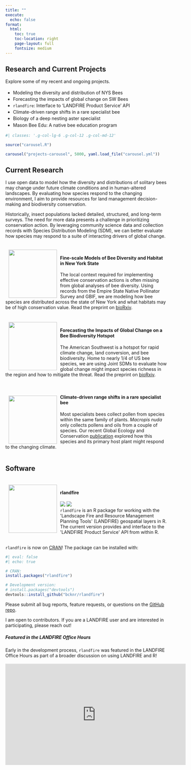 ```yaml
---
title: ""
execute:
  echo: false
format: 
  html:
    toc: true
    toc-location: right
    page-layout: full
    fontsize: medium
---
```


::: {.grid .column-page}
::: {.headline .g-col-lg-6 .g-col-12 .g-col-md-12}

# Research and Current Projects

Explore some of my recent and ongoing projects.

-   Modeling the diversity and distribution of NYS Bees

-   Forecasting the impacts of global change on SW Bees

-   `rlandfire`: Interface to 'LANDFIRE Product Service' API 

-   Climate-driven range shifts in a rare specialist bee

-   Biology of a deep nesting aster specialist

-   Mason Bee Edu: A native bee education program

:::

```r
#| classes: '.g-col-lg-6 .g-col-12 .g-col-md-12'

source("carousel.R")

carousel("projects-carousel", 5000, yaml.load_file("carousel.yml"))

```
:::

::: {.grid .column-page}
::: {.g-col-12}
## Current Research

I use open data to model how the diversity and distributions of solitary bees may change under future climate conditions and in human-altered landscapes. By evaluating how species respond to the changing environment, I aim to provide resources for land management decision-making and biodiversity conservation.

Historically, insect populations lacked detailed, structured, and long-term surveys. The need for more data presents a challenge in prioritizing conservation action. By leveraging community science data and collection records with Species Distribution Modeling (SDM), we can better evaluate how species may respond to a suite of interacting drivers of global change.


```{=html}
<div>
  <div style="float: left; position: relative; top: 10px; padding:10px;">
  <img src="./images/esnps.png"
       width = "150" />
  <br>
  </div>
<br>
<h4> Fine-scale Models of Bee Diversity and Habitat in New York State </h4>

The local context required for implementing effective conservation actions is often missing from global analyses of bee diversity. Using records from the Empire State Native Pollinator Survey and GBIF, we are modeling how bee species are distributed across the state of New York and what habitats may be of high conservation value. Read the preprint on <a href="https://doi.org/10.1101/2024.07.15.603570">bioRxiv</a>.

</div>

<br>
```

```{=html}
<div>
  <div style="float: left; position: relative; top: 10px; padding:10px;">
  <img src="./images/main_map2.png"
       width = "150" />
  <br>
  </div>
<br>
<h4> Forecasting the Impacts of Global Change on a Bee Biodiversity Hotspot </h4>

The American Southwest is a hotspot for rapid climate change, land conversion, and bee biodiversity. Home to nearly 1/4 of US bee species, we are using Joint SDMs to evaluate how global change might impact species richness in the region and how to mitigate the threat. Read the preprint on <a href="https://doi.org/10.1101/2024.07.10.602956">bioRxiv</a>.

</div>

<br>
```


```{=html}
<div>
  <div style="float: left; position: relative; top: 30px; padding:10px;">
  <img src="./images/mnuda_sdm.jpg"
       width = "150" />
       <br><br>
  </div>
<br>
<h4> Climate-driven range shifts in a rare specialist bee </h4>
Most specialists bees collect pollen from species within the same family of plants. <i>Macropis nuda</i> only collects pollens and oils from a couple of species. Our recent Global Ecology and Conservation <a href="https://doi.org/10.1016/j.gecco.2022.e02180">publication</a> explored how this species and its primary host plant might respond to the changing climate. 
</div>

<br>
```



## Software

```{=html}
<div>
  <div style="float: left; position: relative; top: 10px; padding:10px;">
  <img src="./images/rlandfire.png"
       width = "150" />
  </div>
<br>
<h4> rlandfire </h4>
<img src = "https://www.r-pkg.org/badges/version-last-release/rlandfire" /> <img src = "https://cranlogs.r-pkg.org/badges/grand-total/rlandfire" /> <br>
<code>rlandfire</code> is an R package for working with the 'Landscape Fire and Resource Management Planning Tools' (LANDFIRE) geospatial layers in R. The current version provides and interface to the 'LANDFIRE Product Service' API from within R. 
<br>
</div>

<br>
```

`rlandfire` is now on [CRAN](https://cran.r-project.org/package=rlandfire)! The package can be installed with:

```r
#| eval: false
#| echo: true

# CRAN:
install.packages("rlandfire")

# Development version:
# install.packages("devtools")
devtools::install_github("bcknr/rlandfire")
```
Please submit all bug reports, feature requests, or questions on the [GitHub repo](https://github.com/bcknr/rlandfire/issues).

I am open to contributors. If you are a LANDFIRE user and are interested in participating, please reach out!

```{=html}
<h5> Featured in the LANDFIRE Office Hours  </h5>
Early in the development process, <code>rlandfire</code> was featured in the LANDFIRE Office Hours as part of a broader discussion on using LANDFIRE and R!
<br><br>
<div class="embed-youtube">
  <iframe width="560" height="315" src="https://www.youtube.com/embed/Go5foMcOG-c" title="YouTube video player" frameborder="0" allow="accelerometer;     
  autoplay; clipboard-write; encrypted-media; gyroscope; picture-in-picture; web-share" allowfullscreen></iframe>
</div>
```

:::
:::
```{=html}

<style>

.headline p {

  margin: 0;

  padding-bottom: 0.2rem;

}


.carousel.card {

  padding-top: 2em;

}

.carousel img {

  width: 70%;

  margin-bottom: 110px;

}

.carousel-control-prev-icon, .carousel-control-next-icon {

  margin-bottom: 110px;

}

.carousel-caption {

  padding-top: 1em;

}


</style>
```
